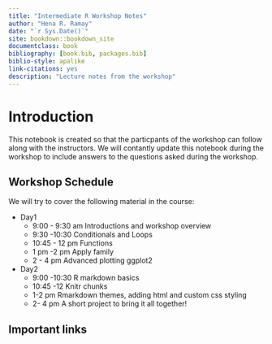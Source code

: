 ```yaml
--- 
title: "Intermediate R Workshop Notes"
author: "Hena R. Ramay"
date: "`r Sys.Date()`"
site: bookdown::bookdown_site
documentclass: book
bibliography: [book.bib, packages.bib]
biblio-style: apalike
link-citations: yes
description: "Lecture notes from the workshop"
---
```


# Introduction

This notebook is created so that the particpants of the workshop can follow along with the instructors. We will contantly update this notebook during the workshop to include answers to the questions asked during the workshop.


## Workshop Schedule

We will try to cover the following material in the course:

- Day1
  - 9:00 - 9:30 am Introductions and workshop overview
  - 9:30 -10:30 Conditionals and Loops
  - 10:45 - 12 pm  Functions
  - 1 pm -2 pm Apply family
  - 2 - 4 pm  Advanced plotting ggplot2 

- Day2
  - 9:00 -10:30 R markdown basics
  - 10:45 -12 Knitr chunks
  - 1-2 pm  Rmarkdown themes, adding html and custom css styling
  - 2- 4 pm  A short project to bring it all together!
  
  
## Important links
  


